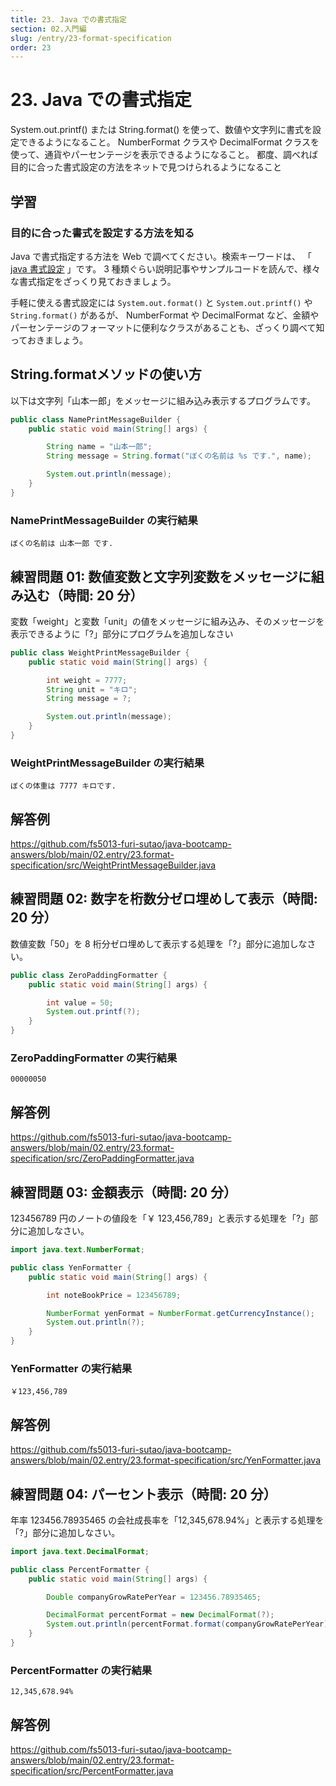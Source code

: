 ```yaml
---
title: 23. Java での書式指定
section: 02.入門編
slug: /entry/23-format-specification
order: 23
---
```


# 23. Java での書式指定

<p className="goal">System.out.printf() または String.format()
  を使って、数値や文字列に書式を設定できるようになること。 NumberFormat クラスや
  DecimalFormat クラスを使って、通貨やパーセンテージを表示できるようになること。
  都度、調べれば目的に合った書式設定の方法をネットで見つけられるようになること</p>

## 学習

### 目的に合った書式を設定する方法を知る

Java で書式指定する方法を Web で調べてください。検索キーワードは、
「 [java 書式設定](https://www.google.com/search?q=java+書式指定) 」です。
3 種類ぐらい説明記事やサンプルコードを読んで、様々な書式指定をざっくり見ておきましょう。

手軽に使える書式設定には `System.out.format()` と `System.out.printf()` や `String.format()` があるが、
NumberFormat や DecimalFormat など、金額やパーセンテージのフォーマットに便利なクラスがあることも、ざっくり調べて知っておきましょう。

## String.formatメソッドの使い方

以下は文字列「山本一郎」をメッセージに組み込み表示するプログラムです。

```java
public class NamePrintMessageBuilder {
    public static void main(String[] args) {

        String name = "山本一郎";
        String message = String.format("ぼくの名前は %s です.", name);

        System.out.println(message);
    }
}
```

### NamePrintMessageBuilder の実行結果

```
ぼくの名前は 山本一郎 です.
```

## 練習問題 01: 数値変数と文字列変数をメッセージに組み込む（時間: 20 分）

変数「weight」と変数「unit」の値をメッセージに組み込み、そのメッセージを表示できるように「?」部分にプログラムを追加しなさい

```java
public class WeightPrintMessageBuilder {
    public static void main(String[] args) {

        int weight = 7777;
        String unit = "キロ";
        String message = ?;

        System.out.println(message);
    }
}
```

### WeightPrintMessageBuilder の実行結果

```
ぼくの体重は 7777 キロです.
```

## 解答例

https://github.com/fs5013-furi-sutao/java-bootcamp-answers/blob/main/02.entry/23.format-specification/src/WeightPrintMessageBuilder.java

## 練習問題 02: 数字を桁数分ゼロ埋めして表示（時間: 20 分）

数値変数「50」を 8 桁分ゼロ埋めして表示する処理を「?」部分に追加しなさい。

```java
public class ZeroPaddingFormatter {
    public static void main(String[] args) {

        int value = 50;
        System.out.printf(?);
    }
}
```

### ZeroPaddingFormatter の実行結果

```
00000050
```

## 解答例

https://github.com/fs5013-furi-sutao/java-bootcamp-answers/blob/main/02.entry/23.format-specification/src/ZeroPaddingFormatter.java

## 練習問題 03: 金額表示（時間: 20 分）

123456789 円のノートの値段を「￥ 123,456,789」と表示する処理を「?」部分に追加しなさい。

```java
import java.text.NumberFormat;

public class YenFormatter {
    public static void main(String[] args) {

        int noteBookPrice = 123456789;

        NumberFormat yenFormat = NumberFormat.getCurrencyInstance();
        System.out.println(?);
    }
}
```

### YenFormatter の実行結果

```
￥123,456,789
```

## 解答例

https://github.com/fs5013-furi-sutao/java-bootcamp-answers/blob/main/02.entry/23.format-specification/src/YenFormatter.java

## 練習問題 04: パーセント表示（時間: 20 分）

年率 123456.78935465 の会社成長率を「12,345,678.94%」と表示する処理を「?」部分に追加しなさい。

```java
import java.text.DecimalFormat;

public class PercentFormatter {
    public static void main(String[] args) {

        Double companyGrowRatePerYear = 123456.78935465;

        DecimalFormat percentFormat = new DecimalFormat(?);
        System.out.println(percentFormat.format(companyGrowRatePerYear));
    }
}
```

### PercentFormatter の実行結果

```
12,345,678.94%
```

## 解答例

https://github.com/fs5013-furi-sutao/java-bootcamp-answers/blob/main/02.entry/23.format-specification/src/PercentFormatter.java
